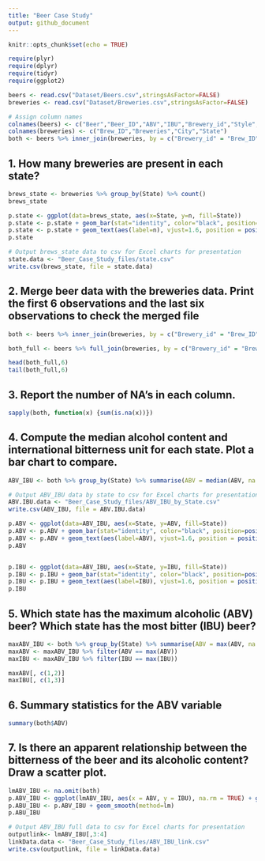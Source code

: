 ---
title: "Beer Case Study"
output: github_document
---

```{r setup, include=FALSE}
knitr::opts_chunk$set(echo = TRUE)
```


```{r GatherData}
require(plyr)
require(dplyr)
require(tidyr)
require(ggplot2)

beers <- read.csv("Dataset/Beers.csv",stringsAsFactor=FALSE)
breweries <- read.csv("Dataset/Breweries.csv",stringsAsFactor=FALSE)

# Assign column names
colnames(beers) <- c("Beer","Beer_ID","ABV","IBU","Brewery_id","Style","Ounces")
colnames(breweries) <- c("Brew_ID","Breweries","City","State")
both <- beers %>% inner_join(breweries, by = c("Brewery_id" = "Brew_ID"))
```


## 1. How many breweries are present in each state?

``` {r Question_1}
brews_state <- breweries %>% group_by(State) %>% count()
brews_state

p.state <- ggplot(data=brews_state, aes(x=State, y=n, fill=State))
p.state <- p.state + geom_bar(stat="identity", color="black", position=position_dodge())+theme_minimal()
p.state <- p.state + geom_text(aes(label=n), vjust=1.6, position = position_dodge(0.9), size=2.5)
p.state

# Output brews_state data to csv for Excel charts for presentation
state.data <- "Beer_Case_Study_files/state.csv"
write.csv(brews_state, file = state.data)
```


## 2. Merge beer data with the breweries data. Print the first 6 observations and the last six observations to check the merged file

```{r Question_2}
both <- beers %>% inner_join(breweries, by = c("Brewery_id" = "Brew_ID"))

both_full <- beers %>% full_join(breweries, by = c("Brewery_id" = "Brew_ID"))

head(both_full,6)
tail(both_full,6)
```


## 3. Report the number of NA's in each column.

```{r Question_3}
sapply(both, function(x) {sum(is.na(x))})
```


## 4. Compute the median alcohol content and international bitterness unit for each state. Plot a bar chart to compare.

```{r Question_4}
ABV_IBU <- both %>% group_by(State) %>% summarise(ABV = median(ABV, na.rm = TRUE), IBU = median(IBU, na.rm = TRUE))

# Output ABV_IBU data by state to csv for Excel charts for presentation
ABV.IBU.data <- "Beer_Case_Study_files/ABV_IBU_by_State.csv"
write.csv(ABV_IBU, file = ABV.IBU.data)

p.ABV <- ggplot(data=ABV_IBU, aes(x=State, y=ABV, fill=State))
p.ABV <- p.ABV + geom_bar(stat="identity", color="black", position=position_dodge())+theme_minimal()
p.ABV <- p.ABV + geom_text(aes(label=ABV), vjust=1.6, position = position_dodge(0.9), size=2.5)
p.ABV


p.IBU <- ggplot(data=ABV_IBU, aes(x=State, y=IBU, fill=State))
p.IBU <- p.IBU + geom_bar(stat="identity", color="black", position=position_dodge())+theme_minimal()
p.IBU <- p.IBU + geom_text(aes(label=IBU), vjust=1.6, position = position_dodge(0.9), size=2.5)
p.IBU

```


## 5. Which state has the maximum alcoholic (ABV) beer? Which state has the most bitter (IBU) beer?

```{r Question_5}
maxABV_IBU <- both %>% group_by(State) %>% summarise(ABV = max(ABV, na.rm = TRUE), IBU = max(IBU, na.rm = TRUE))
maxABV <- maxABV_IBU %>% filter(ABV == max(ABV))
maxIBU <- maxABV_IBU %>% filter(IBU == max(IBU))

maxABV[, c(1,2)]
maxIBU[, c(1,3)]
```

## 6. Summary statistics for the ABV variable

```{r Question_6}
summary(both$ABV)
```


## 7. Is there an apparent relationship between the bitterness of the beer and its alcoholic content? Draw a scatter plot.

```{r Question_7}
lmABV_IBU <- na.omit(both)
p.ABV_IBU <- ggplot(lmABV_IBU, aes(x = ABV, y = IBU), na.rm = TRUE) + geom_point(na.rm = TRUE) + geom_rug() 
p.ABU_IBU <- p.ABV_IBU + geom_smooth(method=lm)
p.ABU_IBU

# Output ABV_IBU full data to csv for Excel charts for presentation
outputlink<- lmABV_IBU[,3:4]
linkData.data <- "Beer_Case_Study_files/ABV_IBU_link.csv"
write.csv(outputlink, file = linkData.data)
```


